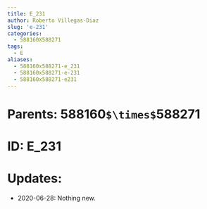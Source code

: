 ```yaml
---
title: E_231
author: Roberto Villegas-Diaz
slug: 'e-231'
categories:
  - 588160X588271
tags:
  - E
aliases:
  - 588160x588271-e_231
  - 588160x588271-e-231
  - 588160x588271-e231
---
```


# **Parents**: 588160`$\times$`588271
# **ID**: E_231
# **Updates**: 
 - 2020-06-28: Nothing new.
